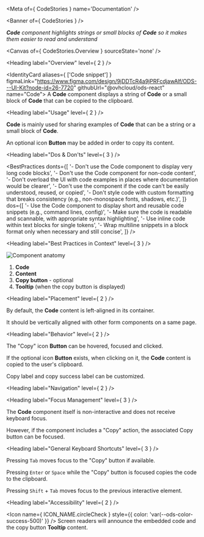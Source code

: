 
<Meta of={ CodeStories } name='Documentation' />

<Banner of={ CodeStories } />

_**Code** component highlights strings or small blocks of **Code** so it makes them easier to read and understand_

<Canvas of={ CodeStories.Overview } sourceState='none' />

<Heading label="Overview" level={ 2 } />

<IdentityCard aliases={ ['Code snippet'] }
              figmaLink="https://www.figma.com/design/9jDDTcR4a9jPRFcdjawAlf/ODS---UI-Kit?node-id=26-7720"
              githubUrl="@ovhcloud/ods-react"
              name="Code">
  A **Code** component displays a string of **Code** or a small block of **Code** that can be copied to the clipboard.
</IdentityCard>

<Heading label="Usage" level={ 2 } />

**Code** is mainly used for sharing examples of **Code** that can be a string or a small block of **Code**.

An optional icon **Button** may be added in order to copy its content.

<Heading label="Dos & Don'ts" level={ 3 } />

<BestPractices
  donts={[
    '- Don\'t use the Code component to display very long code blocks',
    '- Don\'t use the Code component for non-code content',
    '- Don\'t overload the UI with code examples in places where documentation would be clearer',
    '- Don\'t use the component if the code can\'t be easily understood, reused, or copied',
    '- Don\'t style code with custom formatting that breaks consistency (e.g., non-monospace fonts, shadows, etc.)',
  ]}
  dos={[
    '- Use the Code component to display short and reusable code snippets (e.g., command lines, config)',
    '- Make sure the code is readable and scannable, with appropriate syntax highlighting',
    '- Use inline code within text blocks for single tokens',
    '- Wrap multiline snippets in a block format only when necessary and still concise',
  ]}
/>

<Heading label="Best Practices in Context" level={ 3 } />

![Component anatomy](/assets/base-assets/components/code/anatomy.png "Component anatomy")

1. **Code**
2. **Content**
3. **Copy button** - optional
4. **Tooltip** (when the copy button is displayed)

<Heading label="Placement" level={ 2 } />

By default, the **Code** content is left-aligned in its container.

It should be vertically aligned with other form components on a same page.

<Heading label="Behavior" level={ 2 } />

The "Copy" icon **Button** can be hovered, focused and clicked.

If the optional icon **Button** exists, when clicking on it, the **Code** content is copied to the user's clipboard.

Copy label and copy success label can be customized.

<Heading label="Navigation" level={ 2 } />

<Heading label="Focus Management" level={ 3 } />

The **Code** component itself is non-interactive and does not receive keyboard focus.

However, if the component includes a "Copy" action, the associated Copy button can be focused.

<Heading label="General Keyboard Shortcuts" level={ 3 } />

Pressing `Tab` moves focus to the "Copy" button if available.

Pressing `Enter` or `Space` while the "Copy" button is focused copies the code to the clipboard.

Pressing `Shift` + `Tab` moves focus to the previous interactive element.

<Heading label="Accessibility" level={ 2 } />

<Icon name={ ICON_NAME.circleCheck }
      style={{ color: 'var(--ods-color-success-500)' }} /> Screen readers will announce the embedded code and the copy button **Tooltip** content.
